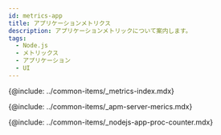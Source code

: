 ```yaml
---
id: metrics-app
title: アプリケーションメトリクス
description: アプリケーションメトリックについて案内します。
tags:
  - Node.js
  - メトリックス
  - アプリケーション
  - UI
---
```



{@include: ../common-items/_metrics-index.mdx}

{@include: ../common-items/_apm-server-merics.mdx}  

{@include: ../common-items/_nodejs-app-proc-counter.mdx}
